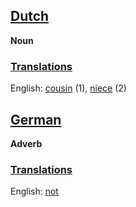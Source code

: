 ==[[Dutch]]==

'''Noun'''

===[[Translation]]s===

English: [[cousin]] (1), [[niece]] (2)

==[[German]]==

'''Adverb'''

===[[Translation]]s===

English: [[not]]